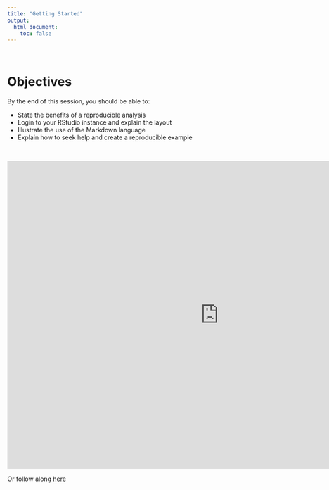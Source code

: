 ```yaml
---
title: "Getting Started"
output:
  html_document:
    toc: false
---
```


<br>

# Objectives

By the end of this session, you should be able to:

* State the benefits of a reproducible analysis
* Login to your RStudio instance and explain the layout
* Illustrate the use of the Markdown language
* Explain how to seek help and create a reproducible example

<br>

<iframe width="960" height="700" src="https://learn.themethodsection.com/workshops/ieat/pandemic2020/decks/w01_deck.html" style="border: none;"></iframe>

Or follow along [here](decks/w01_deck.html)